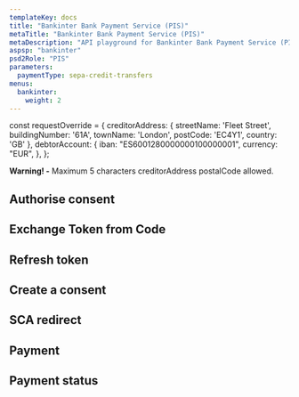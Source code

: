 ```yaml
---
templateKey: docs
title: "Bankinter Bank Payment Service (PIS)"
metaTitle: "Bankinter Bank Payment Service (PIS)"
metaDescription: "API playground for Bankinter Bank Payment Service (PIS)"
aspsp: "bankinter"
psd2Role: "PIS"
parameters:
  paymentType: sepa-credit-transfers
menus:
  bankinter:
    weight: 2
---
```


const requestOverride = {
  creditorAddress: {
    streetName: 'Fleet Street',
    buildingNumber: '61A',
    townName: 'London',
    postCode: 'EC4Y1',
    country: 'GB'
  },
  debtorAccount: {
    iban: "ES6001280000000100000001",
    currency: "EUR",
  },
};

<SimpleAlert color="warning">
  <span>
    <b>Warning! -</b> Maximum 5 characters creditorAddress postalCode allowed.
  </span>
</SimpleAlert>
<br/>
  <step>

## Authorise consent

  <AuthoriseStep/>
  </step>
  <step>

## Exchange Token from Code

  <CreateToken/>
  </step>
  <step>

## Refresh token

  <RefreshToken/>
  </step>
  <step>

## Create a consent

  <StepInitiatePayment requestOverride={requestOverride} />
  </step>
  <step>

  ## SCA redirect

  <SCAStep/>
  </step>
  <step>

## Payment

  <StepPayment/>
  </step>
  <step>

## Payment status

  <StepPaymentStatus/>
  </step>
